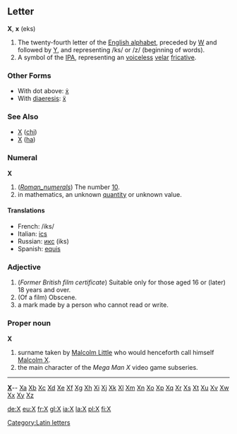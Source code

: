 ==Letter==
'''X''', '''x''' (eks)

#The twenty-fourth letter of the [[Appendix:English alphabet|English alphabet]], preceded by [[W]] and followed by [[Y]], and representing /ks/ or /z/ (beginning of words).
#A symbol of the [[IPA]], representing an [[voiceless]] [[velar]] [[fricative]].
===Other Forms===
*With dot above: [[ẋ]]
*With [[diaeresis]]: [[ẍ]]
===See Also===
*[[Χ]] ([[chi]])
*[[Х]] ([[ha]])

===Numeral===
'''X'''

# (''[[Roman_numerals]]'') The number [[Ten|10]].
# in mathematics, an unknown [[quantity]] or unknown value.

====Translations====
*French: /iks/
*Italian: [[ics]]
*Russian: [[икс]] (iks)
*Spanish: [[equis]]

===Adjective===
# (''Former British film certificate'') Suitable only for those aged 16 or (later) 18 years and over.
# (Of a film) Obscene.
# a mark made by a person who cannot read or write.

===Proper noun===
'''X'''

# surname taken by [[Malcolm Little]] who would henceforth call himself [[Malcolm X]].
# the main character of the ''Mega Man X'' video game subseries.

----

{{indexletters1}}  '''[http://wiktionary.org/w/wiki.phtml?title=Special:Allpages&from=X X] '''-- [http://wiktionary.org/w/wiki.phtml?title=Special:Allpages&from=Xa Xa] [http://wiktionary.org/w/wiki.phtml?title=Special:Allpages&from=Xb Xb] [http://wiktionary.org/w/wiki.phtml?title=Special:Allpages&from=Xc Xc] [http://wiktionary.org/w/wiki.phtml?title=Special:Allpages&from=Xd Xd] [http://wiktionary.org/w/wiki.phtml?title=Special:Allpages&from=Xe Xe] [http://wiktionary.org/w/wiki.phtml?title=Special:Allpages&from=Xf Xf] [http://wiktionary.org/w/wiki.phtml?title=Special:Allpages&from=Xg Xg] [http://wiktionary.org/w/wiki.phtml?title=Special:Allpages&from=Xh Xh] [http://wiktionary.org/w/wiki.phtml?title=Special:Allpages&from=Xi Xi] [http://wiktionary.org/w/wiki.phtml?title=Special:Allpages&from=Xj Xj] [http://wiktionary.org/w/wiki.phtml?title=Special:Allpages&from=Xk Xk] [http://wiktionary.org/w/wiki.phtml?title=Special:Allpages&from=Xl Xl] [http://wiktionary.org/w/wiki.phtml?title=Special:Allpages&from=Xm Xm] [http://wiktionary.org/w/wiki.phtml?title=Special:Allpages&from=Xn Xn] [http://wiktionary.org/w/wiki.phtml?title=Special:Allpages&from=Xo Xo] [http://wiktionary.org/w/wiki.phtml?title=Special:Allpages&from=Xp Xp] [http://wiktionary.org/w/wiki.phtml?title=Special:Allpages&from=Xq Xq] [http://wiktionary.org/w/wiki.phtml?title=Special:Allpages&from=Xr Xr] [http://wiktionary.org/w/wiki.phtml?title=Special:Allpages&from=Xs Xs] [http://wiktionary.org/w/wiki.phtml?title=Special:Allpages&from=Xt Xt] [http://wiktionary.org/w/wiki.phtml?title=Special:Allpages&from=Xu Xu] [http://wiktionary.org/w/wiki.phtml?title=Special:Allpages&from=Xv Xv] [http://wiktionary.org/w/wiki.phtml?title=Special:Allpages&from=Xw Xw] [http://wiktionary.org/w/wiki.phtml?title=Special:Allpages&from=Xx Xx] [http://wiktionary.org/w/wiki.phtml?title=Special:Allpages&from=Xy Xy] [http://wiktionary.org/w/wiki.phtml?title=Special:Allpages&from=Xz Xz]<br>
{{indexletters2}}
[[Category:Latin letters]]

[[de:X]]
[[eu:X]]
[[fr:X]]
[[gl:X]]
[[ia:X]]
[[la:X]]
[[pl:X]]
[[fi:X]]